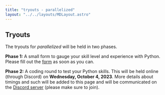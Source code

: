 ```yaml
---
title: "tryouts - parallelized"
layout: "../../layouts/MDLayout.astro"
---
```


## Tryouts

The tryouts for _parallelized_ will be held in two phases.

**Phase 1:** A small form to gauge your skill level and experience with Python. Please fill out the [form](https://ls.parallelized.in/tsrsm-2023-tryout) as soon as you can.

**Phase 2:** A coding round to test your Python skills. This will be held online (through Discord) on **Wednesday, October 4, 2023**. More details about timings and such will be added to this page and will be communicated on the [Discord server](https://ls.parallelized.in/discord) (please make sure to join).